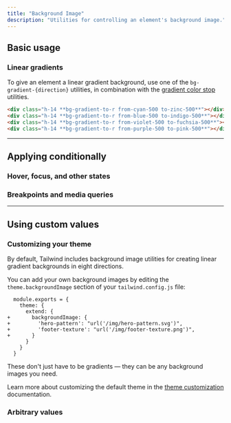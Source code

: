 ```yaml
---
title: "Background Image"
description: "Utilities for controlling an element's background image."
---
```




## Basic usage

### Linear gradients

To give an element a linear gradient background, use one of the `bg-gradient-{direction}` utilities, in combination with the [gradient color stop](/docs/gradient-color-stops) utilities.

<Example>
  <div class="space-y-4">
    <div class="h-14 rounded-lg bg-gradient-to-r from-cyan-500 to-zinc-500"></div>
    <div class="h-14 rounded-lg bg-gradient-to-r from-blue-500 to-indigo-500"></div>
    <div class="h-14 rounded-lg bg-gradient-to-r from-violet-500 to-fuchsia-500"></div>
    <div class="h-14 rounded-lg bg-gradient-to-r from-purple-500 to-pink-500"></div>
  </div>
</Example>

```html
<div class="h-14 **bg-gradient-to-r from-cyan-500 to-zinc-500**"></div>
<div class="h-14 **bg-gradient-to-r from-blue-500 to-indigo-500**"></div>
<div class="h-14 **bg-gradient-to-r from-violet-500 to-fuchsia-500**"></div>
<div class="h-14 **bg-gradient-to-r from-purple-500 to-pink-500**"></div>
```

---

## <Heading ignore>Applying conditionally</Heading>

### <Heading ignore>Hover, focus, and other states</Heading>

<HoverFocusAndOtherStates defaultClass="bg-gradient-to-l" featuredClass="bg-gradient-to-r" />


### <Heading ignore>Breakpoints and media queries</Heading>

<BreakpointsAndMediaQueries defaultClass="bg-gradient-to-l" featuredClass="bg-gradient-to-r" />

---

## Using custom values

### Customizing your theme

By default, Tailwind includes background image utilities for creating linear gradient backgrounds in eight directions.

You can add your own background images by editing the `theme.backgroundImage` section of your `tailwind.config.js` file:

```diff-js tailwind.config.js
  module.exports = {
    theme: {
      extend: {
+       backgroundImage: {
+         'hero-pattern': "url('/img/hero-pattern.svg')",
+         'footer-texture': "url('/img/footer-texture.png')",
+       }
      }
    }
  }
```

These don't just have to be gradients — they can be any background images you need.

Learn more about customizing the default theme in the [theme customization](/docs/theme#customizing-the-default-theme) documentation.

### Arbitrary values

<ArbitraryValues property="background-image" featuredClass="bg-[url('/img/hero-pattern.svg')]" />
